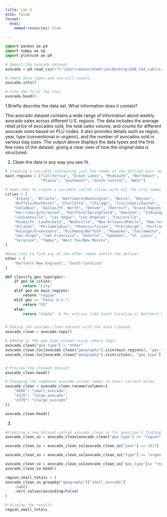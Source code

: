 ```yaml
---
title: Lab 2
echo: false
format: 
  html: 
    embed-resources: true

---
```



```python
import pandas as pd
import numpy as np
import plotnine as p9
```

```python
# Import the avocado dataset
avocado = pd.read_csv(r"C:\Users\mason\OneDrive\Desktop\GSB_544_Labs\Lab 2\avocado-updated-2020.csv")

# Check data types and non-null counts
avocado.info()

```

```python
# View the first few rows
avocado.head()
```

1.Briefly describe the data set. What information does it contain?

This avocado dataset contains a wide range of information about weekly avocado sales across different U.S. regions. The data includes the average retail price of avocados sold, the total sales volume, and counts for different avocado sizes based on PLU codes. It also provides details such as region, year, type (conventional or organic), and the number of avocados sold in various bag sizes. The output above displays the data types and the first few rows of the dataset, giving a clear view of how the original data is structured.

2. Clean the data in any way you see fit.

```python
# Creating a variable containing just the names of the defined main regions
main_regions = ["California", "Great Lakes", "Midsouth", "Northeast",
                "Plains", "Southeast", "South Central", "West"]

# Used chat to create a variable called cities with all the city names within the dataset
cities = [
    "Albany", "Atlanta", "Baltimore/Washington", "Boise", "Boston",
    "Buffalo/Rochester", "Charlotte", "Chicago", "Cincinnati/Dayton",
    "Columbus", "Dallas/Ft. Worth", "Denver", "Detroit", "Grand Rapids",
    "Harrisburg/Scranton", "Hartford/Springfield", "Houston", "Indianapolis",
    "Jacksonville", "Las Vegas", "Los Angeles", "Louisville",
    "Miami/Ft. Lauderdale", "Nashville", "New Orleans/Mobile", "New York",
    "Orlando", "Philadelphia", "Phoenix/Tucson", "Pittsburgh", "Portland",
    "Raleigh/Greensboro", "Richmond/Norfolk", "Roanoke", "Sacramento",
    "San Diego", "San Francisco", "Seattle", "Spokane", "St. Louis",
    "Syracuse", "Tampa", "West Tex/New Mexico",
]

#Used chat to find any of the other names wihtin the dataset.
other = [
    "Northern New England", "South Carolina"
]


```

```python
def classify_geo_type(geo):
    if geo in cities:
        return "City"
    elif geo in main_regions:
        return "region"
    elif geo == "Total U.S.":
        return "US"
    else:
        return "state"  # for entries like South Carolina or Northern New England (if treated separately)



```

```python
# Making the avocado_clean dataset with the data cleaned.
avocado_clean = avocado.copy()

# Adding in the geo_type column using .where logic
avocado_clean["geo_type"] = "other"
avocado_clean.loc[avocado_clean["geography"].isin(main_regions), "geo_type"] = "region"
avocado_clean.loc[avocado_clean["geography"].isin(cities), "geo_type"] = "city"


# Preview the cleaned dataset
avocado_clean.head()
```

```python
# Changing the numbered avocado column names to their correct terms.
avocado_clean = avocado_clean.rename(columns={
    "4046": "small_avocado",
    "4225": "large_avocado",
    "4770": "xlarge_avocado"
})

avocado_clean.head()
```


3. 
```python
#Creating a new dataset called avocado_clean_so for question 3 finding which region sells the most small avocadoes. 
avocado_clean_so = avocado_clean[avocado_clean["geo_type"] == "region"]

avocado_clean_so = avocado_clean_so[avocado_clean_so["year"] == 2017]

avocado_clean_so = avocado_clean_so[avocado_clean_so["type"] == "organic"]

avocado_clean_so = avocado_clean_so[avocado_clean_so["geo_type"]== "region"]
avocado_clean_so.head()
```

```python
region_small_totals = (
avocado_clean_so.groupby("geography")["small_avocado"]
    .sum()
    .sort_values(ascending=False)
)

# Display the results
region_small_totals
```
